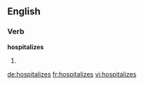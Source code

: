 ==English==

===Verb===
'''hospitalizes'''

# {{third-person singular of|[[hospitalize]]}}

[[de:hospitalizes]]
[[fr:hospitalizes]]
[[vi:hospitalizes]]